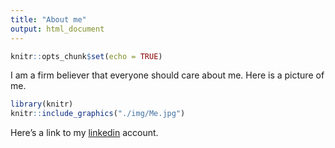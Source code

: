 ```yaml
---
title: "About me"
output: html_document
---
```


```r
knitr::opts_chunk$set(echo = TRUE)
```


I am a firm believer that everyone should care about me. Here is a picture of me.

```r
library(knitr)
knitr::include_graphics("./img/Me.jpg")
```

Here's a link to my [linkedin](https://www.linkedin.com/in/matt-mccaskey-b4882b14b/) account.
